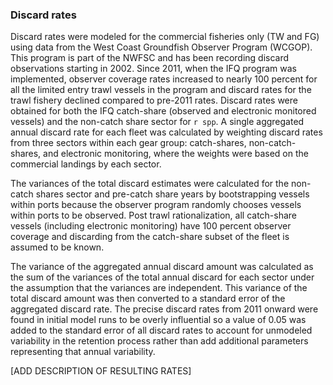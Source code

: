 ### Discard rates

Discard rates were modeled for the commercial fisheries only (TW and FG)
using data from the West Coast Groundfish Observer Program (WCGOP).
This program is part of the NWFSC and has been recording discard observations
starting in 2002. Since 2011, when the IFQ program was implemented,
observer coverage rates increased to nearly 100 percent for all the
limited entry trawl vessels in the program and discard rates 
for the trawl fishery declined compared to pre-2011 rates. 
Discard rates were obtained for both the
IFQ catch-share (observed and electronic monitored vessels) and
the non-catch share sector for `r spp`. A single aggregated annual
discard rate for each fleet was calculated by weighting discard rates 
from three sectors within each gear group:
catch-shares, non-catch-shares, and electronic monitoring, where 
the weights were based on the commercial landings by each sector.

The variances of the total discard estimates were calculated
for the non-catch shares sector and pre-catch share years by 
bootstrapping vessels within ports because the observer program 
randomly chooses vessels within ports to be observed. 
Post trawl rationalization, all catch-share vessels (including
electronic monitoring) have 100 percent 
observer coverage and discarding from the catch-share subset of the fleet
is assumed to be known.

The variance of the aggregated annual discard amount was 
calculated as the sum of the variances of the total annual discard
for each sector under the assumption that the variances
are independent. This variance of the total discard amount 
was then converted to a standard error of the aggregated 
discard rate. The precise discard rates from 2011 onward were
found in initial model runs to be overly influential so a
value of 0.05 was added to the standard error of all discard 
rates to account for unmodeled variability in the retention 
process rather than add additional parameters representing 
that annual variability.

[ADD DESCRIPTION OF RESULTING RATES]
